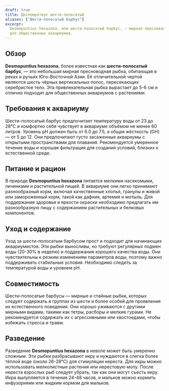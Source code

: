 ```yaml
---
draft: true
title: Деспомунтиус шести-полосатый
aliases: ["Шести-полосатый барбус"]
excerpt:
  Desmopuntius hexazona, или шести-полосатый барбус, — мирная пресноводная рыбка с яркими черными полосами, подходящая
  для общественных аквариумов.
---
```


## Обзор

**Desmopuntius hexazona**, более известная как **шести-полосатый барбус**, — это небольшая мирная пресноводная рыбка,
обитающая в реках и ручьях Юго-Восточной Азии. Её отличительной чертой являются шесть чёрных вертикальных полос,
пересекающих серебристое тело. Эта привлекательная рыбка вырастает до 5-6 см и отлично подходит для общественных
аквариумов с растениями.

## Требования к аквариуму

Шести-полосатый барбус предпочитает температуру воды от 23 до 28°C и комфортно себя чувствует в аквариуме объёмом не
менее 60 литров. Уровень pH должен быть от 6.0 до 7.5, а общая жёсткость (GH) — от 5 до 12. Они предпочитают густо
засаженные аквариумы с открытыми пространствами для плавания. Рекомендуется умеренное течение воды и хорошая фильтрация
для создания условий, близких к естественной среде.

## Питание и рацион

В природе **Desmopuntius hexazona** питается мелкими насекомыми, личинками и растительной пищей. В аквариуме они легко
принимают разнообразный корм, включая качественные хлопья, гранулы и живой или замороженный корм, такой как дафния,
артемия и мотыль. Для поддержания здоровья и яркости окраски необходимо предлагать им разнообразную пищу с содержанием
растительных и белковых компонентов.

## Уход и содержание

Уход за шести-полосатым барбусом прост и подходит для начинающих аквариумистов. Эти рыбки выносливы, но требуют
регулярных подмен воды (20-30% в неделю) и поддержания хорошего качества воды. Они чувствительны к резким изменениям
параметров воды, поэтому важно поддерживать стабильные условия. Необходимо следить за температурой воды и уровнем pH.

## Совместимость

Шести-полосатые барбусы — мирные и стайные рыбки, которых следует содержать в группах из шести и более особей для
проявления их естественного поведения. Они хорошо уживаются с другими мирными видами, такими как тетры, расборы и мелкие
гурами. Не рекомендуется содержать их с агрессивными или хвостоедами, чтобы избежать стресса и травм.

## Разведение

Разведение **Desmopuntius hexazona** в неволе может быть умеренно сложным. Эти рыбки разбрасывают икру и нуждаются в
слегка более тёплой воде (около 26-28°C) для стимуляции нереста. Для икры можно использовать мелколистные растения или
нерестовую мопу. После нереста взрослых рыб следует убрать, так как они могут съесть икру. Икра вылупляется в течение
24-48 часов, и мальков можно кормить инфузориями или жидким кормом для мальков.
